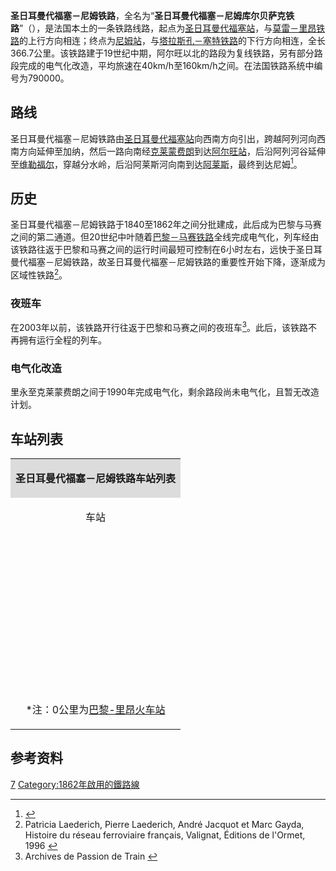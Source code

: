 {{Expand language|1=fr|time=2020-08-19T12:39:45+00:00}}
{{暂定名称}}
{{Infobox rail system-route
|collapsed=no
|box_width=
|rail_name=圣日耳曼代福塞－尼姆铁路<br>{{lang|fr|Ligne de Saint-Germain-des-Fossés à Nîmes-Courbessac}}
|banner_color=
|sec_banner_color=
|logo_filename=
|image_width=
|logo_bgcolor=
|logo_note=
|image = 30 chamborigaud via 2006.jpg
|imagesize=
|caption= 尚博里戈高架桥
|system_map=
|mapimage_width=
|map_bgcolor=
|locale={{FRA}}
|service_type=客货共用
|start=[[圣日耳曼代福塞站|圣日耳曼代福塞站]]、[[尼姆站|尼姆站]]
|begin_operation=
|end_operation=
|operation_note=
|system_length=367公里
|length_in_operation=
|total_length=
|status=使用中
|line_title=线路
|lines=[[复线铁路|复线铁路]]<small>（圣日耳曼代福塞－阿尔旺段）</small><br>[[单线铁路|单线铁路]]<small>（阿尔旺－尼姆段）</small>
|stations=
|route_title=线路
|main_route=
|secondary_route=
|branch_route=
|standard=
|main_stations=[[圣日耳曼代福塞站|圣日耳曼代福塞站]]、[[里永-沙泰勒吉永站|里永-沙泰勒吉永站]]、[[克莱蒙费朗站|克莱蒙费朗站]]、[[伊苏瓦尔站|伊苏瓦尔站]]、[[阿尔旺站|阿尔旺站]]、[[圣乔治多拉克站|圣乔治多拉克站]]、[[拉巴斯蒂德-圣洛朗莱班站|拉巴斯蒂德-圣洛朗莱班站]]、[[阿莱斯站|阿莱斯站]]、[[尼姆站|尼姆站]]
|ridership=
|fleet_size=
|max_speed= 40-160km/h
|track_gauge={{standard gauge}}
|distance_between_mainlines=
|min_radius=
|max_grade=
|block_signal=自动闭塞
|electrified=[[接触网供电|接触网供电]]：50Hz 25,000V（里永－克莱蒙费朗段）
|depot=
|operator={{法国交通数据|sncf}}
|franchise=
|hq=
|key_person=
|website=
|route_map=
}}

'''圣日耳曼代福塞－尼姆铁路'''，全名为“'''圣日耳曼代福塞－尼姆库尔贝萨克铁路'''”（{{lang-fr|Ligne de Saint-Germain-des-Fossés à Nîmes-Courbessac}}），是法国本土的一条铁路线路，起点为[[圣日耳曼代福塞站|圣日耳曼代福塞站]]，与[[莫雷－里昂铁路|莫雷－里昂铁路]]的上行方向相连；终点为[[尼姆站|尼姆站]]，与[[塔拉斯孔－塞特铁路|塔拉斯孔－塞特铁路]]的下行方向相连，全长366.7公里。该铁路建于19世纪中期，阿尔旺以北的路段为复线铁路，另有部分路段完成的电气化改造，平均旅速在40km/h至160km/h之间。在法国铁路系统中编号为790000。

==路线==

圣日耳曼代福塞－尼姆铁路由[[圣日耳曼代福塞站|圣日耳曼代福塞站]]向西南方向引出，跨越阿列河向西南方向延伸至加纳，然后一路向南经[[克莱蒙费朗|克莱蒙费朗]]到达[[阿尔旺站|阿尔旺站]]，后沿阿列河谷延伸至[[维勒福尔|维勒福尔]]，穿越分水岭，后沿阿莱斯河向南到达[[阿莱斯|阿莱斯]]，最终到达尼姆<ref name="geo">{{Cite web|url=https://www.geoportail.gouv.fr/carte|title=Carte|accessdate=2020-08-19|author=Géoportail|language=fr|publisher=Géoportail|archive-url=https://web.archive.org/web/20170129154129/https://www.geoportail.gouv.fr/carte/|archive-date=2017-01-29|dead-url=no}}</ref>。

==历史==

圣日耳曼代福塞－尼姆铁路于1840至1862年之间分批建成，此后成为巴黎与马赛之间的第二通道。但20世纪中叶随着[[巴黎－马赛铁路|巴黎－马赛铁路]]全线完成电气化，列车经由该铁路往返于巴黎和马赛之间的运行时间最短可控制在6小时左右，远快于圣日耳曼代福塞－尼姆铁路，故圣日耳曼代福塞－尼姆铁路的重要性开始下降，逐渐成为区域性铁路<ref>Patricia Laederich, Pierre Laederich, André Jacquot et Marc Gayda, Histoire du réseau ferroviaire français, Valignat, Éditions de l'Ormet, 1996 {{fr}}</ref>。

===夜班车===

在2003年以前，该铁路开行往返于巴黎和马赛之间的夜班车<ref>Archives de Passion de Train {{fr}}</ref>。此后，该铁路不再拥有运行全程的列车。

===电气化改造===

里永至克莱蒙费朗之间于1990年完成电气化，剩余路段尚未电气化，且暂无改造计划。

==车站列表==
{{Main|{{link-fr|圣日耳曼代福塞－尼姆铁路线路图|Schéma de la Ligne de Saint-Germain-des-Fossés à Nîmes-Courbessac}}}}

{| class="wikitable mw-collapsible " style="margin:1em auto 1em auto; font-size:smaller;"
|colspan="5" align="center" style="background:#DCDCDC"|'''圣日耳曼代福塞－尼姆铁路车站列表'''
|-
!align="center" |车站
!align="center" |公里数*
!align="center" |交汇路线
!align="center" |本线停靠车种
!align="center" |可换乘交通
|-
|align="center"|{{Arret|Saint-Germain-des-Fossés|[[圣日耳曼代福塞站|圣日耳曼代福塞站]]}}
|354.443
|[[莫雷－里昂铁路|莫雷－里昂铁路]]↖<small>（巴黎方向）</small><br>[[莫雷－里昂铁路|莫雷－里昂铁路]]↘<small>（里昂方向）</small><br>[[圣日耳曼代福塞－达尔萨克铁路|圣日耳曼代福塞－达尔萨克铁路]]↘
|align="center"|{{法国交通数据|ic}}<br>{{法国交通数据|ter|ara}}
|{{法国交通数据|car|03}}<br>{{法国交通数据|car|ara}}<br>{{法国交通数据/城市公共交通|维希}}
|-
|align="center"|{{Arret|Gannat|[[加纳站|加纳站]]}}
|378.390
|[[科芒特里－加纳铁路|科芒特里－加纳铁路]]↖
|align="center"|{{法国交通数据|ter|ara}}
|{{法国交通数据|car|03}}<br>{{法国交通数据|car|ara}}
|-
|align="center"|{{Arret|Aigueperse|[[艾格佩尔斯站|艾格佩尔斯站]]}}
|389.108
|
|align="center"|{{法国交通数据|ter|ara}}
|
|-
|align="center"|{{Arret|Aubiat|[[欧比亚站|欧比亚站]]}}
|393.925
|
|align="center"|{{法国交通数据|ter|ara}}
|
|-
|align="center"|{{Arret|Pontmort|[[蓬莫尔站|蓬莫尔站]]}}
|398.961
|
|align="center"|{{法国交通数据|ter|ara}}
|
|-
|align="center"|{{Arret|Riom - Châtel-Guyon|[[里永-沙泰勒吉永站|里永-沙泰勒吉永站]]}}
|405.562
|[[维希－里永铁路|维希－里永铁路]]↗
|align="center"|{{法国交通数据|ic}}<br>{{法国交通数据|ter|ara}}
|{{法国交通数据|car|63}}<br>{{法国交通数据|car|ara}}<br>{{法国交通数据/城市公共交通|里永}}
|-
|align="center"|{{Arret|Gerzat|[[热尔扎站|热尔扎站]]}}
|412.132
|
|align="center"|{{法国交通数据|ter|ara}}
|{{法国交通数据|car|63}}
|-
|align="center"|{{Arret|Clermont-Ferrand|[[克莱蒙费朗站|克莱蒙费朗站]]}}
|419.258
|[[克莱蒙费朗－卢瓦尔河畔圣瑞斯特铁路|克莱蒙费朗－卢瓦尔河畔圣瑞斯特铁路]]↗<br>{{link-fr|埃居朗德－克莱蒙费朗铁路|Ligne d'Eygurande - Merlines à Clermont-Ferrand}}↙
|align="center"|{{法国交通数据|ic}}<br>{{法国交通数据|ter|ara}}
|{{法国交通数据|car|63}}<br>{{法国交通数据|car|ara}}<br>{{法国交通数据/城市公共交通|克莱蒙费朗}}
|-
|align="center"|{{Arret|La Pardieu|[[拉帕尔迪约站|拉帕尔迪约站]]}}
|422.870
|
|align="center"|{{法国交通数据|ter|ara}}
|{{法国交通数据|car|63}}<br>{{法国交通数据/城市公共交通|克莱蒙费朗}}
|-
|align="center"|{{Arret|Sarliève - Cournon|[[萨尔利耶沃-库尔农站|萨尔利耶沃-库尔农站]]}}
|427.112
|
|align="center"|{{法国交通数据|ter|ara}}
|{{法国交通数据|car|63}}<br>{{法国交通数据/城市公共交通|克莱蒙费朗}}
|-
|align="center"|{{Arret|Le Cendre - Orcet |[[勒桑德尔-奥尔塞站|勒桑德尔-奥尔塞站]]}}
|429.442
|
|align="center"|{{法国交通数据|ter|ara}}
|
|-
|align="center"|{{Arret|Les Martres-de-Veyre|[[莱马特尔德韦尔站|莱马特尔德韦尔站]]}}
|434.131
|
|align="center"|{{法国交通数据|ter|ara}}
|
|-
|align="center"|{{Arret|Vic-le-Comte|[[维克勒孔特站|维克勒孔特站]]}}
|437.206
|
|align="center"|{{法国交通数据|ter|ara}}
|{{法国交通数据|car|63}}
|-
|align="center"|{{Arret|Parent - Coudes - Champeix|[[帕朗-库德-尚佩站|帕朗-库德-尚佩站]]}}
|444.105
|
|align="center"|{{法国交通数据|ter|ara}}
|
|-
|align="center"|{{Arret|Parent - Coudes - Champeix|[[帕朗-库德-尚佩站|帕朗-库德-尚佩站]]}}
|444.105
|
|align="center"|{{法国交通数据|ter|ara}}
|
|-
|align="center"|{{Arret|Issoire|[[伊苏瓦尔站|伊苏瓦尔站]]}}
|454.433
|
|align="center"|{{法国交通数据|ic}}<br>{{法国交通数据|ter|ara}}
|{{法国交通数据|car|63}}<br>{{法国交通数据|car|ara}}<br>{{法国交通数据/城市公共交通|伊苏瓦尔}}
|-
|align="center"|{{Arret|Le Breuil-sur-Couze|[[库兹河畔勒布勒伊站|库兹河畔勒布勒伊站]]}}
|463.116
|
|align="center"|{{法国交通数据|ter|ara}}
|
|-
|align="center"|{{Arret|Brasac-les-Mines - Saint-Florine|[[布拉萨克莱米讷-圣弗洛里讷站|布拉萨克莱米讷-圣弗洛里讷站]]}}
|472.889
|
|align="center"|{{法国交通数据|ter|ara}}
|
|-
|align="center"|{{Arret|Arvant|[[阿尔旺站|阿尔旺站]]}}
|478.749
|[[菲雅克－阿尔旺铁路|菲雅克－阿尔旺铁路]]↙
|align="center"|{{法国交通数据|ic}}<br>{{法国交通数据|ter|ara}}
|{{法国交通数据|car|ara}}
|-
|align="center"|{{Arret|Brioude|[[布里尤德站|布里尤德站]]}}
|489.099
|
|align="center"|{{法国交通数据|ter|ara}}
|{{法国交通数据|car|ara}}
|-
|align="center"|{{Arret|Paulhaguet|[[波拉盖站|波拉盖站]]}}
|507.009
|
|align="center"|{{法国交通数据|ter|ara}}
|
|-
|align="center"|{{Arret|Saint-Georges-d'Aurac|[[圣乔治多拉克站|圣乔治多拉克站]]}}
|512.692
|{{link-fr|圣乔治－圣艾蒂安铁路|Ligne de Saint-Georges-d'Aurac à Saint-Étienne-Châteaucreux}}↘
|align="center"|{{法国交通数据|ter|ara}}
|
|-
|align="center"|{{Arret|Langeac|[[朗雅克站|朗雅克站]]}}
|520.534
|
|align="center"|{{法国交通数据|ter|ara}}
|
|-
|align="center"|{{Arret|Monistrol-d'Allier|[[阿列河畔莫尼斯特罗勒站|阿列河畔莫尼斯特罗勒站]]}}
|544.519
|
|align="center"|{{法国交通数据|ter|ara}}
|
|-
|align="center"|{{Arret|Alleyras|[[阿莱拉斯站|阿莱拉斯站]]}}
|554.330
|
|align="center"|{{法国交通数据|ter|ara}}
|
|-
|align="center"|{{Arret|Châpeauroux|[[沙波鲁站|沙波鲁站]]}}
|567.862
|
|align="center"|{{法国交通数据|ter|ara}}
|
|-
|align="center"|{{Arret|Langogne|[[朗戈涅站|朗戈涅站]]}}
|587.095
|
|align="center"|{{法国交通数据|ter|ara}}<br>{{法国交通数据|ter|occ}}
|
|-
|align="center"|{{Arret|Luc|[[吕克站|吕克站]]}}
|599.246
|
|align="center"|{{法国交通数据|ter|occ}}
|
|-
|align="center"|{{Arret|La Bastide - Saint-Laurent-les-Bains|[[拉巴斯蒂德-圣洛朗莱班站|拉巴斯蒂德-圣洛朗莱班站]]}}
|606.599
|{{link-fr|勒莫纳斯捷－拉巴斯蒂德-圣洛朗莱班铁路|Ligne du Monastier à La Bastide-Saint-Laurent-les-Bains}}↙
|align="center"|{{法国交通数据|ter|ara}}<br>{{法国交通数据|ter|occ}}
|{{法国交通数据|car|48}}
|-
|align="center"|{{Arret|Villefort|[[维勒福尔站|维勒福尔站]]}}
|626.791
|
|align="center"|{{法国交通数据|ter|ara}}<br>{{法国交通数据|ter|occ}}
|
|-
|align="center"|{{Arret|Génolhac|[[热诺拉克站|热诺拉克站]]}}
|639.759
|
|align="center"|{{法国交通数据|ter|ara}}<br>{{法国交通数据|ter|occ}}
|
|-
|align="center"|{{Arret|Chamborigaud|[[尚博里戈站|尚博里戈站]]}}
|647.052
|
|align="center"|{{法国交通数据|ter|ara}}<br>{{法国交通数据|ter|occ}}
|
|-
|align="center"|{{Arret|Sainte-Cécile-d'Andorge|[[圣西西尔当多尔日站|圣西西尔当多尔日站]]}}
|652.544
|
|align="center"|{{法国交通数据|ter|occ}}
|
|-
|align="center"|{{Arret|La Levade|[[拉勒瓦德站|拉勒瓦德站]]}}
|657.600
|
|align="center"|{{法国交通数据|ter|occ}}
|
|-
|align="center"|{{Arret|Grand'Combe - La Pise|[[大孔布-拉皮斯站|大孔布-拉皮斯站]]}}
|660.599
|
|align="center"|{{法国交通数据|ter|ara}}<br>{{法国交通数据|ter|occ}}
|{{法国交通数据|car|30}}
|-
|align="center"|{{Arret|Alès|[[阿莱斯站|阿莱斯站]]}}
|674.129
|
|align="center"|{{法国交通数据|ter|ara}}<br>{{法国交通数据|ter|occ}}
|{{法国交通数据|car|30}}<br>{{法国交通数据/城市公共交通|阿莱斯}}
|-
|align="center"|{{Arret|Boucoiran|[[布夸朗站|布夸朗站]]}}
|693.142
|
|align="center"|{{法国交通数据|ter|ara}}
|
|-
|align="center"|{{Arret|Nozières - Brignon|[[诺济耶尔-布里尼翁站|诺济耶尔-布里尼翁站]]}}
|695.606
|
|align="center"|{{法国交通数据|ter|ara}}
|{{法国交通数据|car|30}}
|-
|align="center"|{{Arret|Saint-Geniès-de-Malgoirès|[[圣热涅斯德马尔瓜雷斯站|圣热涅斯德马尔瓜雷斯站]]}}
|698.813
|
|align="center"|{{法国交通数据|ter|ara}}
|{{法国交通数据|car|30}}
|-
|align="center"|{{Arret|Fons - Saint-Mamert|[[丰-圣马梅尔站|丰-圣马梅尔站]]}}
|703.747
|
|align="center"|{{法国交通数据|ter|ara}}
|
|-
|align="center"|{{Arret|Nîmes|[[尼姆站|尼姆站]]}}
|723.5XX
|[[塔拉斯孔－塞特铁路|塔拉斯孔－塞特铁路]]<small>（马赛方向）</small>↗<br>[[塔拉斯孔－塞特铁路|塔拉斯孔－塞特铁路]]<small>（蒙彼利埃方向）</small>↙
|align="center"|{{法国交通数据|ic}}<br>{{法国交通数据|ter|ara}}<br>{{法国交通数据|ter|occ}}
|{{法国交通数据|car|30}}<br>{{法国交通数据/城市公共交通|尼姆}}
|-
|colspan="5"|<nowiki>*</nowiki>注：0公里为[[巴黎-里昂火车站|巴黎-里昂火车站]]
|}

==参考资料==
{{Reflist}}
{{法国主要铁路线}}
[[Category:法國鐵路線|7]]
[[Category:1862年啟用的鐵路線|Category:1862年啟用的鐵路線]]